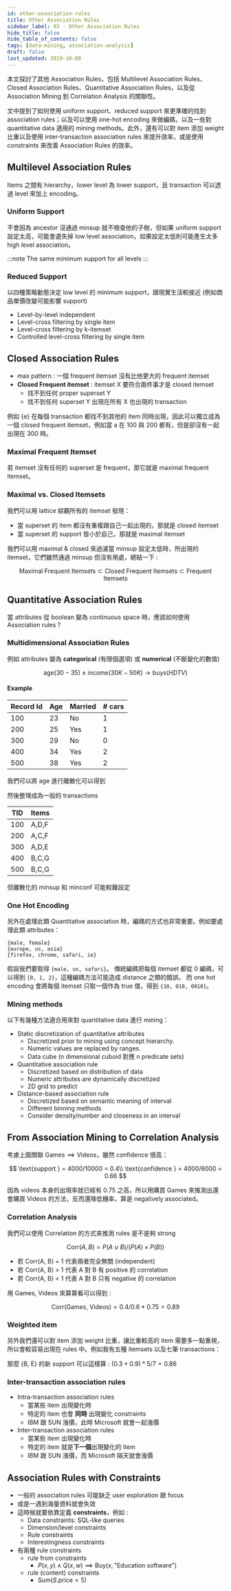 ```yaml
---
id: other-association-rules
title: Other Association Rules
sidebar_label: 03 - Other Association Rules
hide_title: false
hide_table_of_contents: false
tags: [data-mining, association-analysis]
draft: false
last_updated: 2019-10-08
---
```


本文探討了其他 Association Rules，包括 Multilevel Association Rules、Closed Association Rules、Quantitative Association Rules，以及從 Association Mining 到 Correlation Analysis 的關聯性。

文中提到了如何使用 uniform support、reduced support 來更準確的找到 association rules；以及可以使用 one-hot encoding 來做編碼，以及一些對 quantitative data 適用的 mining methods。此外，還有可以對 item 添加 weight 比重以及使用 inter-transaction association rules 來提升效率，或是使用 constraints 來改善 Association Rules 的效率。

## Multilevel Association Rules

Items 之間有 hierarchy，lower level 為 lower support，且 transaction 可以透過 level 來加上 encoding。

<fig
  src="/img/learning/data-mining/03-other-association-rules/multilevel_association_rules.png"
  caption="Multilevel Association Rules"
/>

### Uniform Support

不會因為 ancestor 沒通過 minsup 就不檢查他的子樹，但如果 uniform support 設定太高，可能會遺失掉 low level association，如果設定太低則可能產生太多 high level association。

:::note
The same minimum support for all levels
:::

### Reduced Support

以四種策略動態決定 low level 的 minimum support，跟現實生活較接近 (例如商品單價改變可能影響 support)

- Level-by-level independent
- Level-cross filtering by single item
- Level-cross filtering by k-itemset
- Controlled level-cross filtering by single item

## Closed Association Rules

- max pattern : 一個 frequent itemset 沒有比他更大的 frequent itemset
- **Closed Frequent itemset** : itemset X 要符合兩件事才是 closed itemset
  - 找不到任何 proper superset Y
  - 找不到任何 superset Y 出現在所有 X 也出現的 transaction

<fig
  src="/img/learning/data-mining/03-other-association-rules/closed_frequent_itemsets.png"
  caption="Closed Frequent Itemsets"
/>

例如 {e} 在每個 transaction 都找不到其他的 item 同時出現，因此可以獨立成為一個 closed frequent itemset，例如當 a 在 100 與 200 都有，但是卻沒有一起出現在 300 時。

### Maximal Frequent Itemset

若 itemset 沒有任何的 superset 是 frequent，那它就是 maximal frequent itemset。

<fig
  src="/img/learning/data-mining/03-other-association-rules/maximal_frequent_itemset.png"
  caption="Maximal Frequent Itemset"
/>

### Maximal vs. Closed Itemsets

我們可以用 lattice 綜觀所有的 itemset 發現：

- 當 superset 的 item 都沒有重複跟自己一起出現的，那就是 closed itemset
- 當 superset 的 support 皆小於自己，那就是 maximal itemset

<fig
  src="/img/learning/data-mining/03-other-association-rules/maximal_with_closed_itemset.png"
  caption=""
/>

我們可以用 maximal & closed 來過濾當 minsup 設定太低時，所出現的 itemset，它們雖然通過 minsup 但沒有用處，總結一下 :

$$
\text{Maximal Frequent Itemsets} \subset \text{Closed Frequent Itemsets} \subset \text{Frequent Itemsets}
$$

## Quantitative Association Rules

當 attributes 從 boolean 變為 continuous space 時，應該如何使用 Association rules ?

### Multidimensional Association Rules

例如 attributes 變為 **categorical** (有限個選項) 或 **numerical** (不斷變化的數值)

$$
\text{age}(30-35) \wedge \text{income}(30K-50K) \rightarrow \text{buys}(HDTV)
$$

#### Example

<div style={{display:"flex", justifyContent:"center"}}>

| Record Id | Age | Married | # cars |
| --------- | --- | ------- | ------ |
| 100       | 23  | No      | 1      |
| 200       | 25  | Yes     | 1      |
| 300       | 29  | No      | 0      |
| 400       | 34  | Yes     | 2      |
| 500       | 38  | Yes     | 2      |

</div>

我們可以將 age 進行離散化可以得到

<fig
  src="/img/learning/data-mining/03-other-association-rules/map_boolean_rules.png"
  caption="Map Boolean Rules"
/>

然後整理成為一般的 transactions

<div style={{display:"flex", justifyContent:"center"}}>

| TID | Items |
| --- | ----- |
| 100 | A,D,F |
| 200 | A,C,F |
| 300 | A,D,E |
| 400 | B,C,G |
| 500 | B,C,G |

</div>

但離散化的 minsup 和 minconf 可能較難設定

### One Hot Encoding

另外在處理此類 Quantitative association 時，編碼的方式也非常重要。例如要處理此類 attributes：

```
{male, female}
{europe, us, asia}
{firefox, chrome, safari, ie}
```

假設我們要取得 `{male, us, safari}`。 傳統編碼把每個 itemset 都從 0 編碼，可以得到 `{0, 1, 2}`，這種編碼方法可能造成 distance 之類的錯誤。
而 one hot encoding 會將每個 itemset 只取一個作為 true 值，得到 `{10, 010, 0010}`。

### Mining methods

以下有幾種方法適合用來對 quantitative data 進行 mining：

- Static discretization of quantitative attributes
  - Discretized prior to mining using concept hierarchy.
  - Numeric values are replaced by ranges.
  - Data cube (n dimensional cuboid 對應 n predicate sets)
- Quantitative association rule
  - Discretized based on distribution of data
  - Numeric attributes are dynamically discretized
  - 2D grid to predict
- Distance-based association rule
  - Discretized based on semantic meaning of interval
  - Different binning methods
  - Consider density/number and closeness in an interval

## From Association Mining to Correlation Analysis

<fig
  src="/img/learning/data-mining/03-other-association-rules/uncorrelation_rules.png"
  caption="Uncorrelation Rules"
/>

考慮上圖關聯 $\text{Games} \implies \text{Videos}$，雖然 confidence 很高：

$$
\text{support } = 4000/10000 = 0.4\\
\text{confidence } = 4000/6000 = 0.66
$$

因為 videos 本身的出現率就已經有 0.75 之高，所以用購買 Games 來推測出還會購買 Videos 的方法，反而還降低機率，算是 negatively associated。

### Correlation Analysis

我們可以使用 Correlation 的方式來推測 rules 是不是夠 strong

$$
\text{Corr}(A, B) = P(A \cup B) / (P(A) \times P(B))
$$

- 若 Corr(A, B) = 1 代表兩者完全無關 (independent)
- 若 Corr(A, B) > 1 代表 A 對 B 有 positive 的 correlation
- 若 Corr(A, B) < 1 代表 A 對 B 只有 negative 的 correlation

用 Games, Videos 來算算看可以得到 :

$$
\text{Corr(Games, Videos)} = 0.4 / 0.6 * 0.75 = 0.89
$$

### Weighted item

另外我們還可以對 item 添加 weight 比重，讓比重較高的 item 需要多一點重視，所以會較容易出現在 rules 中。例如我有五種 itemsets 以及七筆 transactions：

<fig
  src="/img/learning/data-mining/03-other-association-rules/weighted_itemset.png"
  caption="Weighted Itemset"
/>

那麼 {B, E} 的新 support 可以這樣算 : $(0.3+0.9)*5/7 = 0.86$

### Inter-transaction association rules

- Intra-transaction association rules
  - 當某些 item 出現變化時
  - 特定的 item 也會 **同時** 出現變化 constraints
  - IBM 跟 SUN 漲價，此時 Microsoft 就會一起漲價
- Inter-transaction association rules
  - 當某些 item 出現變化時
  - 特定的 item 就是**下一個**出現變化的 item
  - IBM 跟 SUN 漲價，而 Microsoft 隔天就會漲價

## Association Rules with Constraints

- 一般的 association rules 可能缺乏 user exploration 跟 focus
- 或是一遇到海量資料就會失效
- 這時候就要依靠定義 **constraints**，例如 :
  - Data constraints: SQL-like queries
  - Dimension/level constraints
  - Rule constraints
  - Interestingness constraints
- 有兩種 rule constraints
  - rule from constraints
    - $P(x, y) \wedge Q(x, w) \implies \text{Buy}(x, \text{"Education software"})$
  - rule (content) constraints
    - $\text{Sum}(S.\text{price} < 5)$

